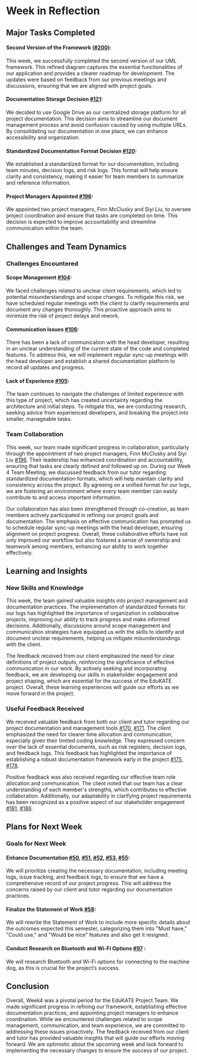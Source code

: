 # Week in Reflection

## Major Tasks Completed
#### Second Version of the Framework ([#200](https://github.com/24-S2-2-C-EduKATE/24-S2-2-C-EduKATE.github.io/issues/200)):
This week, we successfully completed the second version of our UML framework. This refined diagram captures the essential functionalities of our application and provides a clearer roadmap for development. The updates were based on feedback from our previous meetings and discussions, ensuring that we are aligned with project goals.
  
#### Documentation Storage Decision [#121](https://github.com/24-S2-2-C-EduKATE/24-S2-2-C-EduKATE.github.io/issues/121):
We decided to use Google Drive as our centralized storage platform for all project documentation. This decision aims to streamline our document management process and avoid confusion caused by using multiple URLs. By consolidating our documentation in one place, we can enhance accessibility and organization.
  
#### Standardized Documentation Format Decision [#120](https://github.com/24-S2-2-C-EduKATE/24-S2-2-C-EduKATE.github.io/issues/120): 
We established a standardized format for our documentation, including team minutes, decision logs, and risk logs. This format will help ensure clarity and consistency, making it easier for team members to summarize and reference information.

#### Project Managers Appointed [#196](https://github.com/24-S2-2-C-EduKATE/24-S2-2-C-EduKATE.github.io/issues/196):
We appointed two project managers, Finn McClusky and Siyi Liu, to oversee project coordination and ensure that tasks are completed on time. This decision is expected to improve accountability and streamline communication within the team.
  
## Challenges and Team Dynamics
### Challenges Encountered
#### Scope Management [#104](https://github.com/24-S2-2-C-EduKATE/24-S2-2-C-EduKATE.github.io/issues/104):
We faced challenges related to unclear client requirements, which led to potential misunderstandings and scope changes. To mitigate this risk, we have scheduled regular meetings with the client to clarify requirements and document any changes thoroughly. This proactive approach aims to minimize the risk of project delays and rework.

#### Communication Issues [#106](https://github.com/24-S2-2-C-EduKATE/24-S2-2-C-EduKATE.github.io/issues/106):
There has been a lack of communication with the head developer, resulting in an unclear understanding of the current state of the code and completed features. To address this, we will implement regular sync-up meetings with the head developer and establish a shared documentation platform to record all updates and progress.


#### Lack of Experience [#105](https://github.com/24-S2-2-C-EduKATE/24-S2-2-C-EduKATE.github.io/issues/105): 
The team continues to navigate the challenges of limited experience with this type of project, which has created uncertainty regarding the architecture and initial steps. To mitigate this, we are conducting research, seeking advice from experienced developers, and breaking the project into smaller, manageable tasks.
 

### Team Collaboration
This week, our team made significant progress in collaboration, particularly through the appointment of two project managers, Finn McClusky and Siyi Liu [#196](https://github.com/24-S2-2-C-EduKATE/24-S2-2-C-EduKATE.github.io/issues/196). Their leadership has enhanced coordination and accountability, ensuring that tasks are clearly defined and followed up on. During our Week 4 Team Meeting, we discussed feedback from our tutor regarding standardized documentation formats, which will help maintain clarity and consistency across the project. By agreeing on a unified format for our logs, we are fostering an environment where every team member can easily contribute to and access important information.

Our collaboration has also been strengthened through co-creation, as team members actively participated in refining our project goals and documentation. The emphasis on effective communication has prompted us to schedule regular sync-up meetings with the head developer, ensuring alignment on project progress. Overall, these collaborative efforts have not only improved our workflow but also fostered a sense of ownership and teamwork among members, enhancing our ability to work together effectively.


## Learning and Insights

### New Skills and Knowledge

This week, the team gained valuable insights into project management and documentation practices. The implementation of standardized formats for our logs has highlighted the importance of organization in collaborative projects, improving our ability to track progress and make informed decisions. Additionally, discussions around scope management and communication strategies have equipped us with the skills to identify and document unclear requirements, helping us mitigate misunderstandings with the client.

The feedback received from our client emphasized the need for clear definitions of project outputs, reinforcing the significance of effective communication in our work. By actively seeking and incorporating feedback, we are developing our skills in stakeholder engagement and project shaping, which are essential for the success of the EduKATE project. Overall, these learning experiences will guide our efforts as we move forward in the project. 

### Useful Feedback Received

We received valuable feedback from both our client and tutor regarding our project documentation and management tools [#170](https://github.com/24-S2-2-C-EduKATE/24-S2-2-C-EduKATE.github.io/issues/170), [#171](https://github.com/24-S2-2-C-EduKATE/24-S2-2-C-EduKATE.github.io/issues/171). The client emphasized the need for clearer time allocation and communication, especially given their limited coding knowledge. They expressed concern over the lack of essential documents, such as risk registers, decision logs, and feedback logs. This feedback has highlighted the importance of establishing a robust documentation framework early in the project [#175](https://github.com/24-S2-2-C-EduKATE/24-S2-2-C-EduKATE.github.io/issues/175), [#178](https://github.com/24-S2-2-C-EduKATE/24-S2-2-C-EduKATE.github.io/issues/178).


Positive feedback was also received regarding our effective team role allocation and communication. The client noted that our team has a clear understanding of each member's strengths, which contributes to effective collaboration. Additionally, our adaptability in clarifying project requirements has been recognized as a positive aspect of our stakeholder engagement [#181](https://github.com/24-S2-2-C-EduKATE/24-S2-2-C-EduKATE.github.io/issues/181), [#186](https://github.com/24-S2-2-C-EduKATE/24-S2-2-C-EduKATE.github.io/issues/186).

## Plans for Next Week
### Goals for Next Week

#### Enhance Documentation [#50](https://github.com/24-S2-2-C-EduKATE/24-S2-2-C-EduKATE.github.io/issues/50), [#51](https://github.com/24-S2-2-C-EduKATE/24-S2-2-C-EduKATE.github.io/issues/51), [#52](https://github.com/24-S2-2-C-EduKATE/24-S2-2-C-EduKATE.github.io/issues/52), [#53](https://github.com/24-S2-2-C-EduKATE/24-S2-2-C-EduKATE.github.io/issues/53), [#55](https://github.com/24-S2-2-C-EduKATE/24-S2-2-C-EduKATE.github.io/issues/55):
We will prioritize creating the necessary documentation, including meeting logs, issue tracking, and feedback logs, to ensure that we have a comprehensive record of our project progress. This will address the concerns raised by our client and tutor regarding our documentation practices.

#### Finalize the Statement of Work [#58](https://github.com/24-S2-2-C-EduKATE/24-S2-2-C-EduKATE.github.io/issues/58): 
We will rewrite the Statement of Work to include more specific details about the outcomes expected this semester, categorizing them into "Must have," "Could use," and "Would be nice" features and also get it resigned.

#### Conduct Research on Bluetooth and Wi-Fi Options [#97](https://github.com/24-S2-2-C-EduKATE/24-S2-2-C-EduKATE.github.io/issues/97) :
We will research Bluetooth and Wi-Fi options for connecting to the machine dog, as this is crucial for the project’s success.

## Conclusion
Overall, Week4 was a pivotal period for the EduKATE Project Team. We made significant progress in refining our framework, establishing effective documentation practices, and appointing project managers to enhance coordination. While we encountered challenges related to scope management, communication, and team experience, we are committed to addressing these issues proactively. The feedback received from our client and tutor has provided valuable insights that will guide our efforts moving forward. We are optimistic about the upcoming week and look forward to implementing the necessary changes to ensure the success of our project. 
